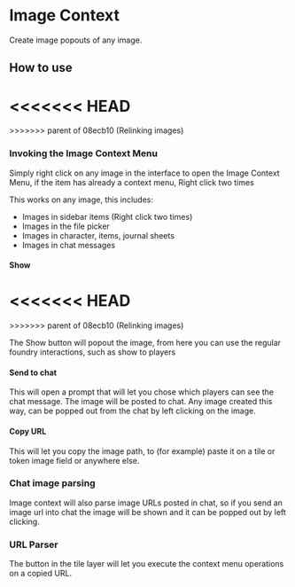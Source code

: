 
# Image Context

Create image popouts of any image.

## How to use

<<<<<<< HEAD
<ImageButBetter src="/public/images/Image-Context/Icmenu.png" alt="Image Context Menu" width={2000} height={2000} className={styles.wikiimage}/>
=======
<ImageButBetter src="/images/Image-Context/Icmenu.png" alt="Image Context Menu" width={2000} height={2000} className={styles.wikiimage}/>
>>>>>>> parent of 08ecb10 (Relinking images)

### Invoking the Image Context Menu

Simply right click on any image in the interface to open the Image
Context Menu, if the item has already a context menu, Right click two
times

This works on any image, this includes:

- Images in sidebar items (Right click two times)
- Images in the file picker
- Images in character, items, journal sheets
- Images in chat messages

#### Show

<<<<<<< HEAD
<ImageButBetter src="/public/images/Image-Context/Icbutton.png" alt="Image Context Scene controls button" width={2000} height={2000} className={styles.wikiimage}/>
=======
<ImageButBetter src="/images/Image-Context/Icbutton.png" alt="Image Context Scene controls button" width={2000} height={2000} className={styles.wikiimage}/>
>>>>>>> parent of 08ecb10 (Relinking images)

The Show button will popout the
image, from here you can use the regular foundry interactions, such as
show to players

#### Send to chat

This will open a prompt that will let you chose which players can see
the chat message. The image will be posted to chat. Any image created
this way, can be popped out from the chat by left clicking on the image.

#### Copy URL

This will let you copy the image path, to (for example) paste it on a
tile or token image field or anywhere else.

### Chat image parsing

Image context will also parse image URLs posted in chat, so if you send
an image url into chat the image will be shown and it can be popped out
by left clicking.

### URL Parser

The button in the tile layer will let you execute the context menu
operations on a copied URL.

